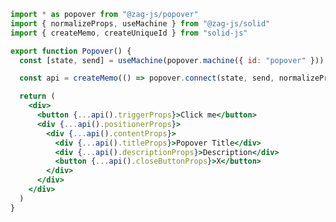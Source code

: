 ```jsx
import * as popover from "@zag-js/popover"
import { normalizeProps, useMachine } from "@zag-js/solid"
import { createMemo, createUniqueId } from "solid-js"

export function Popover() {
  const [state, send] = useMachine(popover.machine({ id: "popover" }))

  const api = createMemo(() => popover.connect(state, send, normalizeProps))

  return (
    <div>
      <button {...api().triggerProps}>Click me</button>
      <div {...api().positionerProps}>
        <div {...api().contentProps}>
          <div {...api().titleProps}>Popover Title</div>
          <div {...api().descriptionProps}>Description</div>
          <button {...api().closeButtonProps}>X</button>
        </div>
      </div>
    </div>
  )
}
```
